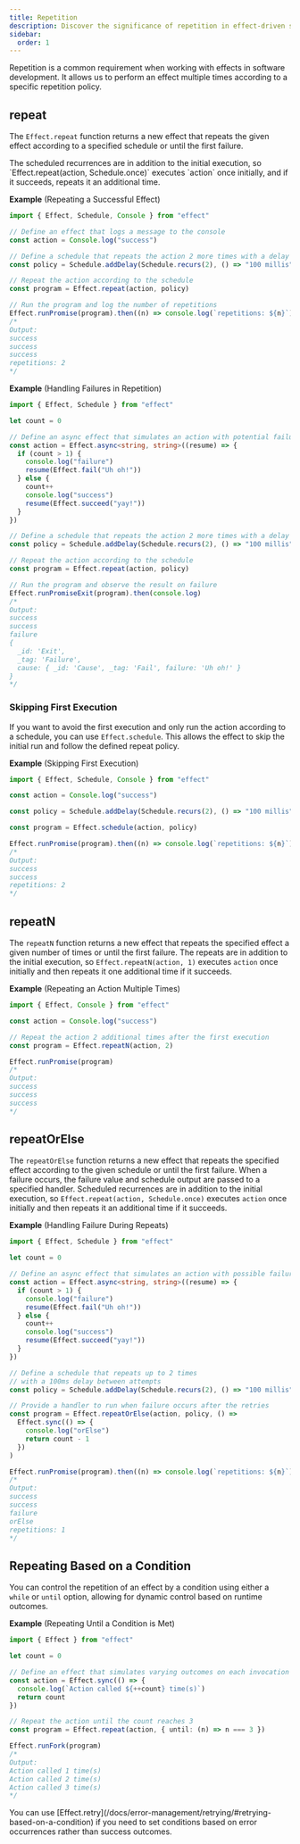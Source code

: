 ```yaml
---
title: Repetition
description: Discover the significance of repetition in effect-driven software development with functions like `repeat` and `repeatOrElse`. Explore repeat policies, which enable you to execute effects multiple times according to specific criteria. Learn the syntax and examples of `repeat` and `repeatOrElse` for effective handling of repeated actions, including optional fallback strategies for errors.
sidebar:
  order: 1
---
```



Repetition is a common requirement when working with effects in software development. It allows us to perform an effect multiple times according to a specific repetition policy.

## repeat

The `Effect.repeat` function returns a new effect that repeats the given effect according to a specified schedule or until the first failure.

<Aside type="note" title="Initial Execution Included">
  The scheduled recurrences are in addition to the initial execution, so
  `Effect.repeat(action, Schedule.once)` executes `action` once initially,
  and if it succeeds, repeats it an additional time.
</Aside>

**Example** (Repeating a Successful Effect)

```ts twoslash
import { Effect, Schedule, Console } from "effect"

// Define an effect that logs a message to the console
const action = Console.log("success")

// Define a schedule that repeats the action 2 more times with a delay
const policy = Schedule.addDelay(Schedule.recurs(2), () => "100 millis")

// Repeat the action according to the schedule
const program = Effect.repeat(action, policy)

// Run the program and log the number of repetitions
Effect.runPromise(program).then((n) => console.log(`repetitions: ${n}`))
/*
Output:
success
success
success
repetitions: 2
*/
```

**Example** (Handling Failures in Repetition)

```ts twoslash
import { Effect, Schedule } from "effect"

let count = 0

// Define an async effect that simulates an action with potential failure
const action = Effect.async<string, string>((resume) => {
  if (count > 1) {
    console.log("failure")
    resume(Effect.fail("Uh oh!"))
  } else {
    count++
    console.log("success")
    resume(Effect.succeed("yay!"))
  }
})

// Define a schedule that repeats the action 2 more times with a delay
const policy = Schedule.addDelay(Schedule.recurs(2), () => "100 millis")

// Repeat the action according to the schedule
const program = Effect.repeat(action, policy)

// Run the program and observe the result on failure
Effect.runPromiseExit(program).then(console.log)
/*
Output:
success
success
failure
{
  _id: 'Exit',
  _tag: 'Failure',
  cause: { _id: 'Cause', _tag: 'Fail', failure: 'Uh oh!' }
}
*/
```

### Skipping First Execution

If you want to avoid the first execution and only run the action according to a schedule, you can use `Effect.schedule`. This allows the effect to skip the initial run and follow the defined repeat policy.

**Example** (Skipping First Execution)

```ts twoslash
import { Effect, Schedule, Console } from "effect"

const action = Console.log("success")

const policy = Schedule.addDelay(Schedule.recurs(2), () => "100 millis")

const program = Effect.schedule(action, policy)

Effect.runPromise(program).then((n) => console.log(`repetitions: ${n}`))
/*
Output:
success
success
repetitions: 2
*/
```

## repeatN

The `repeatN` function returns a new effect that repeats the specified effect a given number of times or until the first failure. The repeats are in addition to the initial execution, so `Effect.repeatN(action, 1)` executes `action` once initially and then repeats it one additional time if it succeeds.

**Example** (Repeating an Action Multiple Times)

```ts twoslash
import { Effect, Console } from "effect"

const action = Console.log("success")

// Repeat the action 2 additional times after the first execution
const program = Effect.repeatN(action, 2)

Effect.runPromise(program)
/*
Output:
success
success
success
*/
```

## repeatOrElse

The `repeatOrElse` function returns a new effect that repeats the specified effect according to the given schedule or until the first failure.
When a failure occurs, the failure value and schedule output are passed to a specified handler.
Scheduled recurrences are in addition to the initial execution, so `Effect.repeat(action, Schedule.once)` executes `action` once initially and then repeats it an additional time if it succeeds.

**Example** (Handling Failure During Repeats)

```ts twoslash
import { Effect, Schedule } from "effect"

let count = 0

// Define an async effect that simulates an action with possible failures
const action = Effect.async<string, string>((resume) => {
  if (count > 1) {
    console.log("failure")
    resume(Effect.fail("Uh oh!"))
  } else {
    count++
    console.log("success")
    resume(Effect.succeed("yay!"))
  }
})

// Define a schedule that repeats up to 2 times
// with a 100ms delay between attempts
const policy = Schedule.addDelay(Schedule.recurs(2), () => "100 millis")

// Provide a handler to run when failure occurs after the retries
const program = Effect.repeatOrElse(action, policy, () =>
  Effect.sync(() => {
    console.log("orElse")
    return count - 1
  })
)

Effect.runPromise(program).then((n) => console.log(`repetitions: ${n}`))
/*
Output:
success
success
failure
orElse
repetitions: 1
*/
```

## Repeating Based on a Condition

You can control the repetition of an effect by a condition using either a `while` or `until` option, allowing for dynamic control based on runtime outcomes.

**Example** (Repeating Until a Condition is Met)

```ts twoslash
import { Effect } from "effect"

let count = 0

// Define an effect that simulates varying outcomes on each invocation
const action = Effect.sync(() => {
  console.log(`Action called ${++count} time(s)`)
  return count
})

// Repeat the action until the count reaches 3
const program = Effect.repeat(action, { until: (n) => n === 3 })

Effect.runFork(program)
/*
Output:
Action called 1 time(s)
Action called 2 time(s)
Action called 3 time(s)
*/
```

<Aside type="tip" title="Retrying on Errors">
  You can use
  [Effect.retry](/docs/error-management/retrying/#retrying-based-on-a-condition)
  if you need to set conditions based on error occurrences rather than
  success outcomes.
</Aside>
